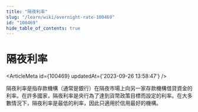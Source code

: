 ```yaml
---
title: "隔夜利率"
slug: "/learn/wiki/overnight-rate-100469"
id: "100469"
hide_table_of_contents: true
---
```



# 隔夜利率

<ArticleMeta id={100469} updatedAt={'2023-09-26 13:58:47'} />
<div className='border-solid border-b border-t-0 my-4 border-[var(--ifm-color-gray-300)]' />

隔夜利率是指存款機構（通常是銀行）在隔夜市場上向另一家存款機構借貸資金的利率。在許多國家，隔夜利率是央行為了達到貨幣政策目標而設定的利率。在大多數情況下，隔夜利率是最低的利率，因此只適用於信用最好的機構。

